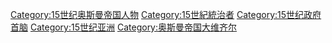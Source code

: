 {{CatRel|14世纪奥斯曼帝国大维齐尔|16世纪奥斯曼帝国大维齐尔}}
{{CatRel|15世纪奥斯曼帝国苏丹}} 
{{Cat main|奥斯曼帝国大维齐尔列表}}

[[Category:15世纪奥斯曼帝国人物|Category:15世纪奥斯曼帝国人物]]
[[Category:15世紀統治者|Category:15世紀統治者]]
[[Category:15世纪政府首脑|Category:15世纪政府首脑]]
[[Category:15世纪亚洲|Category:15世纪亚洲]]
[[Category:奥斯曼帝国大维齐尔|Category:奥斯曼帝国大维齐尔]]